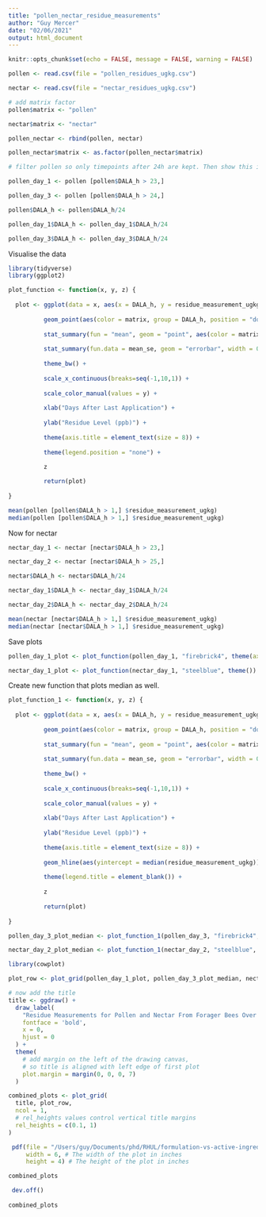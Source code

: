 ```yaml
---
title: "pollen_nectar_residue_measurements"
author: "Guy Mercer"
date: "02/06/2021"
output: html_document
---
```


```r
knitr::opts_chunk$set(echo = FALSE, message = FALSE, warning = FALSE)
```

```r
pollen <- read.csv(file = "pollen_residues_ugkg.csv")

nectar <- read.csv(file = "nectar_residues_ugkg.csv")

# add matrix factor
pollen$matrix <- "pollen"

nectar$matrix <- "nectar"

pollen_nectar <- rbind(pollen, nectar)

pollen_nectar$matrix <- as.factor(pollen_nectar$matrix)

# filter pollen so only timepoints after 24h are kept. Then show this in days not hours

pollen_day_1 <- pollen [pollen$DALA_h > 23,] 

pollen_day_3 <- pollen [pollen$DALA_h > 24,]

pollen$DALA_h <- pollen$DALA_h/24

pollen_day_1$DALA_h <- pollen_day_1$DALA_h/24

pollen_day_3$DALA_h <- pollen_day_3$DALA_h/24

```

Visualise the data

```r
library(tidyverse)
library(ggplot2)

plot_function <- function(x, y, z) {
  
  plot <- ggplot(data = x, aes(x = DALA_h, y = residue_measurement_ugkg)) +
  
          geom_point(aes(color = matrix, group = DALA_h, position = "dodge"), alpha = 0.4) +
  
          stat_summary(fun = "mean", geom = "point", aes(color = matrix)) +
  
          stat_summary(fun.data = mean_se, geom = "errorbar", width = 0.1, aes(color = matrix)) +
  
          theme_bw() +
    
          scale_x_continuous(breaks=seq(-1,10,1)) +
  
          scale_color_manual(values = y) +
        
          xlab("Days After Last Application") +
    
          ylab("Residue Level (ppb)") +
    
          theme(axis.title = element_text(size = 8)) +
    
          theme(legend.position = "none") +
    
          z

          return(plot)
  
}
```

```r
mean(pollen [pollen$DALA_h > 1,] $residue_measurement_ugkg)
median(pollen [pollen$DALA_h > 1,] $residue_measurement_ugkg)
```

Now for nectar

```r
nectar_day_1 <- nectar [nectar$DALA_h > 23,]

nectar_day_2 <- nectar [nectar$DALA_h > 25,]

nectar$DALA_h <- nectar$DALA_h/24

nectar_day_1$DALA_h <- nectar_day_1$DALA_h/24

nectar_day_2$DALA_h <- nectar_day_2$DALA_h/24

```

```r
mean(nectar [nectar$DALA_h > 1,] $residue_measurement_ugkg)
median(nectar [nectar$DALA_h > 1,] $residue_measurement_ugkg)
```

Save plots

```r
pollen_day_1_plot <- plot_function(pollen_day_1, "firebrick4", theme(axis.title.x = element_blank()))

nectar_day_1_plot <- plot_function(nectar_day_1, "steelblue", theme())
```

Create new function that plots median as well.

```r
plot_function_1 <- function(x, y, z) {
  
  plot <- ggplot(data = x, aes(x = DALA_h, y = residue_measurement_ugkg)) +
  
          geom_point(aes(color = matrix, group = DALA_h, position = "dodge"), alpha = 0.4) +
  
          stat_summary(fun = "mean", geom = "point", aes(color = matrix)) +
  
          stat_summary(fun.data = mean_se, geom = "errorbar", width = 0.1, aes(color = matrix)) +
  
          theme_bw() +
    
          scale_x_continuous(breaks=seq(-1,10,1)) +
  
          scale_color_manual(values = y) +
        
          xlab("Days After Last Application") +
    
          ylab("Residue Level (ppb)") +
    
          theme(axis.title = element_text(size = 8)) +
    
          geom_hline(aes(yintercept = median(residue_measurement_ugkg)), color= y) +
    
          theme(legend.title = element_blank()) +
    
          z
  
          return(plot)
  
}

pollen_day_3_plot_median <- plot_function_1(pollen_day_3, "firebrick4", theme(axis.title.x = element_blank()))

nectar_day_2_plot_median <- plot_function_1(nectar_day_2, "steelblue", theme() )
```

```r
library(cowplot)

plot_row <- plot_grid(pollen_day_1_plot, pollen_day_3_plot_median, nectar_day_1_plot, nectar_day_2_plot_median, labels = "auto", label_size = 12)

# now add the title
title <- ggdraw() + 
  draw_label(
    "Residue Measurements for Pollen and Nectar From Forager Bees Over Time",
    fontface = 'bold',
    x = 0,
    hjust = 0
  ) +
  theme(
    # add margin on the left of the drawing canvas,
    # so title is aligned with left edge of first plot
    plot.margin = margin(0, 0, 0, 7)
  )

combined_plots <- plot_grid(
  title, plot_row,
  ncol = 1,
  # rel_heights values control vertical title margins
  rel_heights = c(0.1, 1)
)

 pdf(file = "/Users/guy/Documents/phd/RHUL/formulation-vs-active-ingredient-project/dosage-regime-data/combined_plots.pdf",   # The directory you want to save the file in
     width = 6, # The width of the plot in inches
     height = 4) # The height of the plot in inches

combined_plots

 dev.off()
 
combined_plots
```